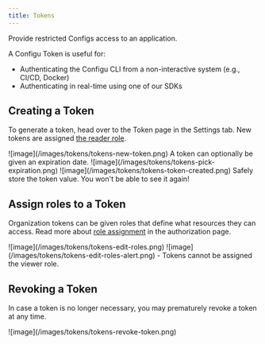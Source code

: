 ```yaml
---
title: Tokens
---
```


Provide restricted Configs access to an application.

A Configu Token is useful for:

- Authenticating the Configu CLI from a non-interactive system (e.g., CI/CD, Docker)
- Authenticating in real-time using one of our SDKs

## Creating a Token

To generate a token, head over to the Token page in the Settings tab.
New tokens are assigned [the reader role](../authorization#predefined-roles).

<Frame>![image](/images/tokens/tokens-new-token.png)</Frame>

<Info>
A token can optionally be given an expiration date.
</Info>

<Frame>![image](/images/tokens/tokens-pick-expiration.png)</Frame>

<Frame>![image](/images/tokens/tokens-token-created.png)</Frame>

<Warning>
Safely store the token value. You won't be able to see it again!

</Warning>

## Assign roles to a Token

Organization tokens can be given roles that define what resources they can access. Read more about [role assignment](../authorization#assign-roles) in the authorization page.
<Frame>![image](/images/tokens/tokens-edit-roles.png)</Frame>

<Frame>![image](/images/tokens/tokens-edit-roles-alert.png)</Frame>

<Info>
- Tokens cannot be assigned the viewer role.
</Info>

## Revoking a Token

In case a token is no longer necessary, you may prematurely revoke a token at any time.

<Frame>![image](/images/tokens/tokens-revoke-token.png)</Frame>